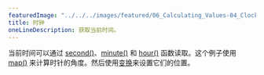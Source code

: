 ---
featuredImage: "../../../images/featured/06_Calculating_Values-04_Clock-thumbnail.png"
title: 时钟
oneLineDescription: 获取当前时间。
---

当前时间可以通过 <a href="/reference/#/p5/second/" target="_blank">second()</a>、<a href="/reference/#/p5/minute/" target="_blank">minute()</a> 和 <a href="/reference/#/p5/hour/" target="_blank">hour()</a> 函数读取。这个例子使用 <a href="/reference/#/p5/map/" target="_blank">map()</a> 来计算时针的角度。然后使用<a href="/reference/#group-Transform/" target="_blank">变换</a>来设置它们的位置。
